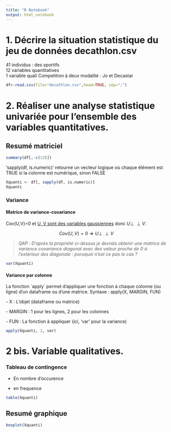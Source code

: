 ```yaml
---
title: "R Notebook"
output: html_notebook
---
```


# 1. Décrire la situation statistique du jeu de données decathlon.csv

41 individus : des sportifs\
12 variables quantitatives\
1 variable quali Competition à deux modalité : Jo et Decastar

```r
df<-read.csv(file="decathlon.csv",head=TRUE, sep=";")
```

# 2. Réaliser une analyse statistique univariée pour l'ensemble des variables quantitatives.

## Resumé matriciel

```r
summary(df[,-c(13)])
```

'sapply(df, is.numeric)' retourne un vecteur logique où chaque élément est TRUE si la colonne est numérique, sinon FALSE

```r
Xquanti <- df[, sapply(df, is.numeric)]
Xquanti
```

### Variance

#### Matrice de variance-covariance

Cov(U,V)=0 et [U, V sont des variables gaussiennes]{.underline} donc $U \perp\!\!\!\perp V$.

$$ Cov(U,V)=0 \Rightarrow U \perp\!\!\!\perp V $$

> *QAP : D'après la propriété ci-dessus je devrais obtenir une matrice de variance covariance diagonal avec des valeur proche de 0 à l'extérieur des diagonale : poruquoi n'est ce pas le cas ?*

```r
var(Xquanti)
```

#### Variance par colonne

La fonction \`apply\` permet d'appliquer une fonction à chaque colonne (ou ligne) d'un dataframe ou d'une matrice. Syntaxe : apply(X, MARGIN, FUN)

\- X : L'objet (dataframe ou matrice)

\- MARGIN : 1 pour les lignes, 2 pour les colonnes

\- FUN : La fonction à appliquer (ici, 'var' pour la variance)

```r
apply(Xquanti, 2, var)
```

# 2 bis. Variable qualitatives.

### Tableau de contingence

-   En nombre d'occurence

-   en frequence

```r
table(Xquanti)
```

## Resumé graphique

```r
boxplot(Xquanti)
```
